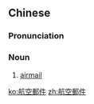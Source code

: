 {{also|航空邮件}}
==Chinese==
{{zh-forms|s=航空邮件|type=22}}

===Pronunciation===
{{zh-pron
|m=hángkōng yóujiàn
|c=hong4 hung1 jau4 gin6-2
|cat=n
}}

===Noun===
{{zh-noun}}

# [[airmail]]

[[ko:航空郵件]]
[[zh:航空郵件]]